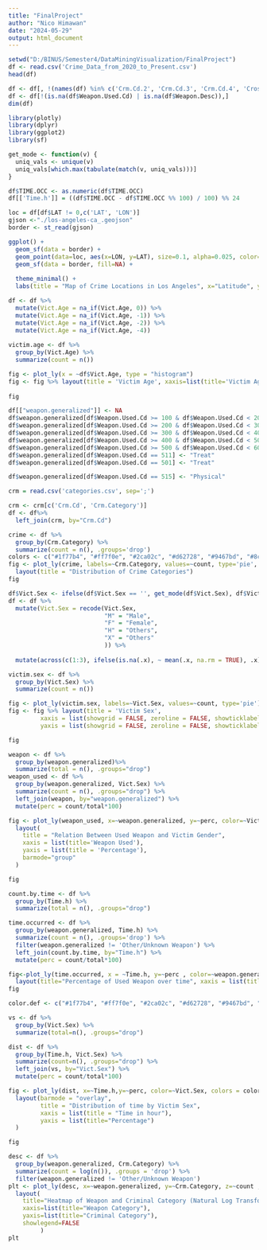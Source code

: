 ```yaml
---
title: "FinalProject"
author: "Nico Himawan"
date: "2024-05-29"
output: html_document
---
```


```r
setwd("D:/BINUS/Semester4/DataMiningVisualization/FinalProject")
df <- read.csv('Crime_Data_from_2020_to_Present.csv')
head(df)
```

```r
df <- df[, !(names(df) %in% c('Crm.Cd.2', 'Crm.Cd.3', 'Crm.Cd.4', 'Cross.Street'))]
df <- df[!(is.na(df$Weapon.Used.Cd) | is.na(df$Weapon.Desc)),]
dim(df)
```


```r
library(plotly)
library(dplyr)
library(ggplot2)
library(sf)
```
```r
get_mode <- function(v) {
  uniq_vals <- unique(v)
  uniq_vals[which.max(tabulate(match(v, uniq_vals)))]
}
```

```r
df$TIME.OCC <- as.numeric(df$TIME.OCC)
df[['Time.h']] = ((df$TIME.OCC - df$TIME.OCC %% 100) / 100) %% 24
```


```r
loc = df[df$LAT != 0,c('LAT', 'LON')]
gjson <-"./los-angeles-ca_.geojson"
border <- st_read(gjson)

ggplot() +
  geom_sf(data = border) +
  geom_point(data=loc, aes(x=LON, y=LAT), size=0.1, alpha=0.025, color='red') + 
  geom_sf(data = border, fill=NA) +
  
  theme_minimal() +
  labs(title = "Map of Crime Locations in Los Angeles", x="Latitude", y="Longitude")
```

```r

df <- df %>%
  mutate(Vict.Age = na_if(Vict.Age, 0)) %>%
  mutate(Vict.Age = na_if(Vict.Age, -1)) %>%
  mutate(Vict.Age = na_if(Vict.Age, -2)) %>%
  mutate(Vict.Age = na_if(Vict.Age, -4))
           
victim.age <- df %>%
  group_by(Vict.Age) %>%
  summarize(count = n())

fig <- plot_ly(x = ~df$Vict.Age, type = "histogram")
fig <- fig %>% layout(title = 'Victim Age', xaxis=list(title='Victim Age'))
        
fig
```

```r
df[["weapon.generalized"]] <- NA
df$weapon.generalized[df$Weapon.Used.Cd >= 100 & df$Weapon.Used.Cd < 200] <- "Firearm"
df$weapon.generalized[df$Weapon.Used.Cd >= 200 & df$Weapon.Used.Cd < 300] <- "Sharp Object"
df$weapon.generalized[df$Weapon.Used.Cd >= 300 & df$Weapon.Used.Cd < 400] <- "Blunt Object"
df$weapon.generalized[df$Weapon.Used.Cd >= 400 & df$Weapon.Used.Cd < 500] <- "Physical"
df$weapon.generalized[df$Weapon.Used.Cd >= 500 & df$Weapon.Used.Cd < 600] <- "Other/Unknown Weapon"
df$weapon.generalized[df$Weapon.Used.Cd == 511] <- "Treat"
df$weapon.generalized[df$Weapon.Used.Cd == 501] <- "Treat"

df$weapon.generalized[df$Weapon.Used.Cd == 515] <- "Physical"
```

```r
crm = read.csv('categories.csv', sep=';')
```

```r
crm <- crm[c('Crm.Cd', 'Crm.Category')]
df <- df%>%
  left_join(crm, by="Crm.Cd")

crime <- df %>%
  group_by(Crm.Category) %>%
  summarize(count = n(), .groups='drop')
colors <- c("#1f77b4", "#ff7f0e", "#2ca02c", "#d62728", "#9467bd", "#8c564b", "#e377c2", "#7f7f7f", "#bcbd22", "#17becf", "#ff0000", "#00ff00", "#000", "#f3f3fd")
fig <- plot_ly(crime, labels=~Crm.Category, values=~count, type='pie', marker = list(colors = colors)) %>%
  layout(title = "Distribution of Crime Categories")
fig
```

```r
df$Vict.Sex <- ifelse(df$Vict.Sex == '', get_mode(df$Vict.Sex), df$Vict.Sex)
df <- df %>%
  mutate(Vict.Sex = recode(Vict.Sex,
                           "M" = "Male",
                           "F" = "Female",
                           "H" = "Others",
                           "X" = "Others"
                           )) %>%
  
  mutate(across(c(1:3), ifelse(is.na(.x), ~ mean(.x, na.rm = TRUE), .x)))

victim.sex <- df %>%
  group_by(Vict.Sex) %>%
  summarize(count = n())

fig <- plot_ly(victim.sex, labels=~Vict.Sex, values=~count, type='pie')
fig <- fig %>% layout(title = 'Victim Sex',
         xaxis = list(showgrid = FALSE, zeroline = FALSE, showticklabels = FALSE),
         yaxis = list(showgrid = FALSE, zeroline = FALSE, showticklabels = FALSE))

fig
```

```r
weapon <- df %>%
  group_by(weapon.generalized)%>%
  summarize(total = n(), .groups="drop")
weapon_used <- df %>%
  group_by(weapon.generalized, Vict.Sex) %>%
  summarize(count = n(), .groups="drop") %>%
  left_join(weapon, by="weapon.generalized") %>%
  mutate(perc = count/total*100)
```

```r
fig <- plot_ly(weapon_used, x=~weapon.generalized, y=~perc, color=~Vict.Sex, type='bar') %>%
  layout(
    title = "Relation Between Used Weapon and Victim Gender",
    xaxis = list(title='Weapon Used'), 
    yaxis = list(title = 'Percentage'),
    barmode="group"
  )

fig
```

```r
count.by.time <- df %>%
  group_by(Time.h) %>%
  summarize(total = n(), .groups="drop")

time.occurred <- df %>%
  group_by(weapon.generalized, Time.h) %>%
  summarize(count = n(), .groups='drop') %>%
  filter(weapon.generalized != 'Other/Unknown Weapon') %>%
  left_join(count.by.time, by="Time.h") %>%
  mutate(perc = count/total*100)

fig<-plot_ly(time.occurred, x = ~Time.h, y=~perc , color=~weapon.generalized, type="scatter", mode="lines") %>%
  layout(title="Percentage of Used Weapon over time", xaxis = list(title="Time in Hours"), yaxis = list(title="Percentage"))
fig
```

```r
color.def <- c("#1f77b4", "#ff7f0e", "#2ca02c", "#d62728", "#9467bd", "#8c564b", "#e377c2", "#7f7f7f", "#bcbd22")

vs <- df %>%
  group_by(Vict.Sex) %>%
  summarize(total=n(), .groups="drop")

dist <- df %>%
  group_by(Time.h, Vict.Sex) %>%
  summarize(count=n(), .groups="drop") %>%
  left_join(vs, by="Vict.Sex") %>%
  mutate(perc = count/total*100)

fig <- plot_ly(dist, x=~Time.h,y=~perc, color=~Vict.Sex, colors = color.def, type="scatter", mode="line") %>%
  layout(barmode = "overlay",
         title = "Distribution of time by Victim Sex",
         xaxis = list(title = "Time in hour"),
         yaxis = list(title="Percentage")
  )

fig
```


```r
desc <- df %>%
  group_by(weapon.generalized, Crm.Category) %>%
  summarize(count = log(n()), .groups = 'drop') %>%
  filter(weapon.generalized != 'Other/Unknown Weapon')
plt <- plot_ly(desc, x=~weapon.generalized, y=~Crm.Category, z=~count ,type="heatmap") %>%
  layout(
    title="Heatmap of Weapon and Criminal Category (Natural Log Transformed)",
    xaxis=list(title="Weapon Category"),
    yaxis=list(title="Criminal Category"),
    showlegend=FALSE
         )
plt
```

